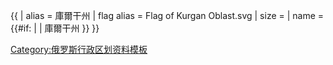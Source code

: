 {{ {{{1<noinclude>|country showdata</noinclude>}}}
| alias = 庫爾干州
| flag alias = Flag of Kurgan Oblast.svg
| size = {{{size|}}}
| name = {{#if: {{{name|}}} | {{{name|}}} | 庫爾干州 }}
}}<noinclude>
[[Category:俄罗斯行政区划资料模板]]
</noinclude>